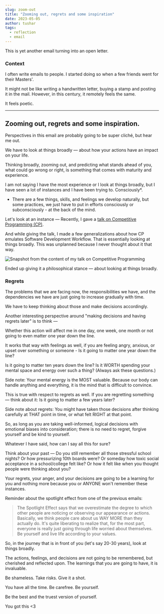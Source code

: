 ---
slug: zoom-out
title: "Zooming out, regrets and some inspiration"
date: 2023-05-05
author: tushar
tags:
  - reflection
  - email
---

This is yet another email turning into an open letter.

### Context

I often write emails to people. I started doing so when a few friends went for their Masters'. 

It might not be like writing a handwritten letter, buying a stamp and posting it in the mail. However, in this century, it remotely feels the same.  

It feels poetic.

___

## Zooming out, regrets and some inspiration.

Perspectives in this email are probably going to be super cliché, but hear me out. 

We have to look at things broadly — about how your actions have an impact on your life.

Thinking broadly, zooming out, and predicting what stands ahead of you, what could go wrong or right, is something that comes with maturity and experience. 

I am not saying I have the most experience or I look at things broadly, but I have seen a lot of instances and I have been trying to. Consciously*.

* There are a few things, skills, and feelings we develop naturally, but some practices, we just have to put in efforts consciously or subconsciously - at the back of the mind.

Let's look at an instance — Recently, I gave a [talk on Competitive Programming (CP)](https://talks.tusharnankani.com/competitive_programming).

And while giving the talk, I made a few generalizations about how CP emulates Software Development Workflow. That is essentially looking at things broadly. This was unplanned because I never thought about it that way.

![Snapshot from the content of my talk on Competitive Programming](/images/zoom-out-1.png)

Ended up giving it a philosophical stance — about looking at things broadly. 

### Regrets

The problems that we are facing now, the responsibilities we have, and the dependencies we have are just going to increase gradually with time. 

We have to keep thinking about those and make decisions accordingly.

Another interesting perspective around "making decisions and having regrets later" is to think —

Whether this action will affect me in one day, one week, one month or not going to even matter one year down the line.

It works that way with feelings as well, if you are feeling angry, anxious, or upset over something or someone - Is it going to matter one year down the line?

Is it going to matter ten years down the line? Is it WORTH spending your mental space and energy over such a thing? (Always ask these questions.)

Side note: Your mental energy is the MOST valuable. Because our body can handle anything and everything, it is the mind that is difficult to convince.

This is true with respect to regrets as well. If you are regretting something — think about it: Is it going to matter a few years later?  

Side note about regrets: You might have taken those decisions after thinking carefully at THAT point in time, or what felt RIGHT at that point.

So, as long as you are taking well-informed, logical decisions with emotional biases into consideration; there is no need to regret, forgive yourself and be kind to yourself.

Whatever I have said, how can I say all this for sure? 

Think about your past — Do you still remember all those stressful school nights? Or how pressurizing 10th boards were? Or someday how toxic social acceptance in a school/college felt like? Or how it felt like when you thought people were thinking about you? 

Your regrets, your anger, and your decisions are going to be a learning for you and nothing more because you or ANYONE won't remember these instances.

Reminder about the spotlight effect from one of the previous emails:

> The Spotlight Effect says that we overestimate the degree to which other people are noticing or observing our appearance or actions. Basically, we think people care about us WAY MORE than they actually do.
> It's quite liberating to realize that, for the most part, everyone is really just going through life worried about themselves.
> Be yourself and live life according to your values.

So, in the journey that is in front of you (let's say 20-30 years), look at things broadly. 

The actions, feelings, and decisions are not going to be remembered, but cherished and reflected upon. The learnings that you are going to have, it is invaluable. 

Be shameless. Take risks. Give it a shot. 

You have all the time. Be carefree. Be yourself. 

Be the best and the truest version of yourself.

You got this <3